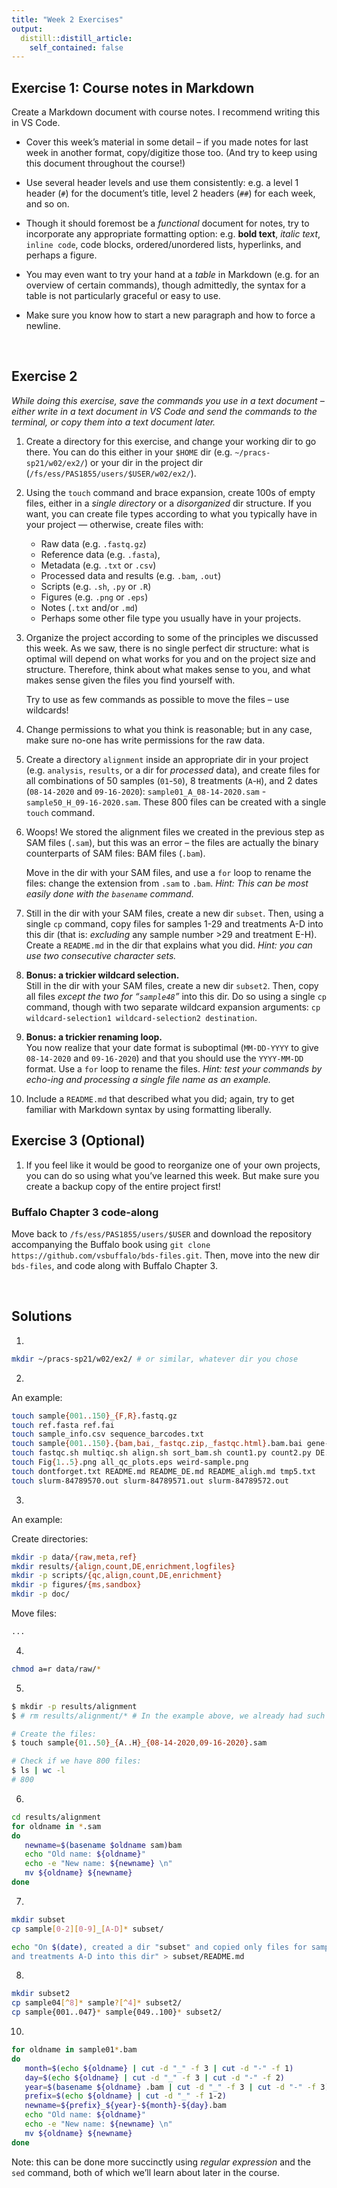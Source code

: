 ```yaml
---
title: "Week 2 Exercises"
output:
  distill::distill_article:
    self_contained: false
---
```



## Exercise 1: Course notes in Markdown

Create a Markdown document with course notes. I recommend writing this in VS Code.

- Cover this week's material in some detail -- if you made notes for last week
  in another format, copy/digitize those too.
  (And try to keep using this document throughout the course!)

- Use several header levels and use them consistently: e.g. a level 1 header (`#`)
  for the document's title, level 2 headers (`##`) for each week, and so on.

- Though it should foremost be a *functional* document for notes,
  try to incorporate any appropriate formatting option:
  e.g. **bold text**, *italic text*, `inline code`, code blocks,
  ordered/unordered lists, hyperlinks, and perhaps a figure.

- You may even want to try your hand at a *table* in Markdown
  (e.g. for an overview of certain commands), though admittedly,
  the syntax for a table is not particularly graceful or easy to use.
  
- Make sure you know how to start a new paragraph and how to force a newline.

<br>

## Exercise 2

*While doing this exercise, save the commands you use in a text document --
either write in a text document in VS Code and send the commands to the
terminal, or copy them into a text document later.*

1. Create a directory for this exercise, and change your working dir to
   go there.
   You can do this either in your `$HOME` dir (e.g. `~/pracs-sp21/w02/ex2/`)
   or your dir in the project dir (`/fs/ess/PAS1855/users/$USER/w02/ex2/`).


2. Using the `touch` command and brace expansion, create 100s of empty files,
   either in a *single directory* or a *disorganized* dir structure.
   If you want, you can create file types according to what you typically have
   in your project &mdash; otherwise, create files with:
     - Raw data (e.g. `.fastq.gz`)
     - Reference data (e.g. `.fasta`),
     - Metadata (e.g. `.txt` or `.csv`)
     - Processed data and results (e.g. `.bam`, `.out`)
     - Scripts (e.g. `.sh`, `.py` or `.R`)
     - Figures (e.g. `.png` or `.eps`)
     - Notes (`.txt` and/or `.md`)
     - Perhaps some other file type you usually have in your projects.

3. Organize the project according to some of the principles we discussed this
   week. As we saw, there is no single perfect dir structure: what is optimal
   will depend on what works for you and on the project size and structure.
   Therefore, think about what makes sense to you, and what makes sense
   given the files you find yourself with.
   
   Try to use as few commands as possible to move the files -- use wildcards!

4. Change permissions to what you think is reasonable; but in any case,
   make sure no-one has write permissions for the raw data.

5. Create a directory `alignment` inside an appropriate dir in your project
   (e.g. `analysis`, `results`, or a dir for *processed* data),
   and create files for all combinations of 50 samples (`01`-`50`),
   8 treatments (`A`-`H`), and 2 dates (`08-14-2020` and `09-16-2020`):
   `sample01_A_08-14-2020.sam` - `sample50_H_09-16-2020.sam`.
   These 800 files can be created with a single `touch` command.

6. Woops! We stored the alignment files we created in the previous step
   as SAM files (`.sam`), but this was an error --
   the files are actually the binary counterparts of SAM files:
   BAM files (`.bam`).
   
   Move in the dir with your SAM files, and use a `for` loop to rename the files:
   change the extension from `.sam` to `.bam`.
   *Hint: This can be most easily done with the `basename` command.*
   
7. Still in the dir with your SAM files, create a new dir `subset`.
   Then, using a single `cp` command,
   copy files for samples 1-29 and treatments A-D into this dir
   (that is: *excluding* any sample number >29 and treatment E-H).
   Create a `README.md` in the dir that explains what you did.
   *Hint: you can use two consecutive character sets.*
   
8. **Bonus: a trickier wildcard selection.**  
   Still in the dir with your SAM files, create a new dir `subset2`.
   Then, copy all files *except the two for "`sample48`"* into this dir.
   Do so using a single `cp` command, though with two separate wildcard
   expansion arguments:
   `cp wildcard-selection1 wildcard-selection2 destination`.
   
9. **Bonus: a trickier renaming loop.**  
   You now realize that your date format is suboptimal (`MM-DD-YYYY` to give
   `08-14-2020` and `09-16-2020`) and that you should use the `YYYY-MM-DD` format.
   Use a `for` loop to rename the files.
   *Hint: test your commands by echo-ing and processing a single file name as*
   *an example.*

10. Include a `README.md` that described what you did; again, try to get familiar
    with Markdown syntax by using formatting liberally.


## Exercise 3 (Optional)

1. If you feel like it would be good to reorganize one of your own
   projects, you can do so using what you've learned this week.
   But make sure you create a backup copy of the entire project first!


### Buffalo Chapter 3 code-along

Move back to `/fs/ess/PAS1855/users/$USER` and download the repository
accompanying the Buffalo book using
`git clone https://github.com/vsbuffalo/bds-files.git`.
Then, move into the new dir `bds-files`, and code along with Buffalo Chapter 3.

<br>

## Solutions

1.

```sh
mkdir ~/pracs-sp21/w02/ex2/ # or similar, whatever dir you chose
```

2.

An example:

```sh
touch sample{001..150}_{F,R}.fastq.gz
touch ref.fasta ref.fai
touch sample_info.csv sequence_barcodes.txt
touch sample{001..150}.{bam,bai,_fastqc.zip,_fastqc.html}.bam.bai gene-counts.tsv DE-results.txt enrichment.txt
touch fastqc.sh multiqc.sh align.sh sort_bam.sh count1.py count2.py DE.R GO.R KEGG.R
touch Fig{1..5}.png all_qc_plots.eps weird-sample.png
touch dontforget.txt README.md README_DE.md README_aligh.md tmp5.txt
touch slurm-84789570.out slurm-84789571.out slurm-84789572.out
```

3.

An example:

Create directories:
```sh
mkdir -p data/{raw,meta,ref}
mkdir results/{align,count,DE,enrichment,logfiles}
mkdir -p scripts/{qc,align,count,DE,enrichment}
mkdir -p figures/{ms,sandbox}
mkdir -p doc/
```

Move files:
```sh
...
```

4.

```sh
chmod a=r data/raw/*
```

5.

```sh
$ mkdir -p results/alignment
$ # rm results/alignment/* # In the example above, we already had such a dir with files

# Create the files:
$ touch sample{01..50}_{A..H}_{08-14-2020,09-16-2020}.sam

# Check if we have 800 files:
$ ls | wc -l
# 800
```

6.

```sh
cd results/alignment
for oldname in *.sam
do
   newname=$(basename $oldname sam)bam
   echo "Old name: ${oldname}"
   echo -e "New name: ${newname} \n"
   mv ${oldname} ${newname}
done
```

7.

```sh
mkdir subset
cp sample[0-2][0-9]_[A-D]* subset/

echo "On $(date), created a dir "subset" and copied only files for samples 1-29 \
and treatments A-D into this dir" > subset/README.md
```

8.

```sh
mkdir subset2
cp sample04[^8]* sample?[^4]* subset2/
cp sample{001..047}* sample{049..100}* subset2/
```

10.

```sh
for oldname in sample01*.bam
do
   month=$(echo ${oldname} | cut -d "_" -f 3 | cut -d "-" -f 1)
   day=$(echo ${oldname} | cut -d "_" -f 3 | cut -d "-" -f 2)
   year=$(basename ${oldname} .bam | cut -d "_" -f 3 | cut -d "-" -f 3)
   prefix=$(echo ${oldname} | cut -d "_" -f 1-2)
   newname=${prefix}_${year}-${month}-${day}.bam
   echo "Old name: ${oldname}"
   echo -e "New name: ${newname} \n"
   mv ${oldname} ${newname}
done
```

Note: this can be done more succinctly using *regular expression* and the `sed`
command, both of which we'll learn about later in the course.

